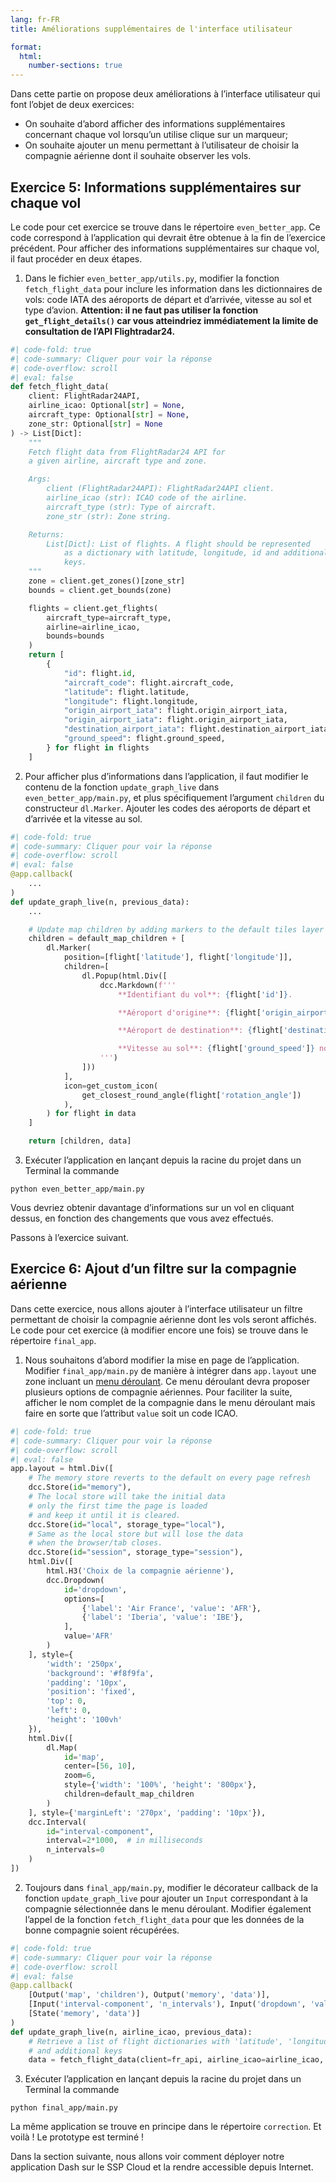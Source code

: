 ```yaml
---
lang: fr-FR
title: Améliorations supplémentaires de l'interface utilisateur

format:
  html:
    number-sections: true
---
```


Dans cette partie on propose deux améliorations à l'interface utilisateur qui font l'objet de deux exercices:

- On souhaite d'abord afficher des informations supplémentaires concernant chaque vol lorsqu'un utilise clique sur un marqueur;
- On souhaite ajouter un menu permettant à l'utilisateur de choisir la compagnie aérienne dont il souhaite observer les vols.

::: {.callout-tip collapse="false" icon=false}
## `<i class="bi bi-book"></i>`{=html} Exercice 5: Informations supplémentaires sur chaque vol

Le code pour cet exercice se trouve dans le répertoire `even_better_app`. Ce code correspond à l'application qui devrait être obtenue à la fin de l'exercice précédent. Pour afficher des informations supplémentaires sur chaque vol, il faut procéder en deux étapes.

1. Dans le fichier `even_better_app/utils.py`, modifier la fonction `fetch_flight_data` pour inclure les information dans les dictionnaires de vols: code IATA des aéroports de départ et d'arrivée, vitesse au sol et type d'avion. __Attention: il ne faut pas utiliser la fonction `get_flight_details()` car vous atteindriez immédiatement la limite de consultation de l'API Flightradar24.__

```python
#| code-fold: true
#| code-summary: Cliquer pour voir la réponse
#| code-overflow: scroll
#| eval: false
def fetch_flight_data(
    client: FlightRadar24API,
    airline_icao: Optional[str] = None,
    aircraft_type: Optional[str] = None,
    zone_str: Optional[str] = None
) -> List[Dict]:
    """
    Fetch flight data from FlightRadar24 API for
    a given airline, aircraft type and zone.

    Args:
        client (FlightRadar24API): FlightRadar24API client.
        airline_icao (str): ICAO code of the airline.
        aircraft_type (str): Type of aircraft.
        zone_str (str): Zone string.

    Returns:
        List[Dict]: List of flights. A flight should be represented
            as a dictionary with latitude, longitude, id and additional
            keys.
    """
    zone = client.get_zones()[zone_str]
    bounds = client.get_bounds(zone)

    flights = client.get_flights(
        aircraft_type=aircraft_type,
        airline=airline_icao,
        bounds=bounds
    )
    return [
        {
            "id": flight.id,
            "aircraft_code": flight.aircraft_code,
            "latitude": flight.latitude,
            "longitude": flight.longitude,
            "origin_airport_iata": flight.origin_airport_iata,
            "origin_airport_iata": flight.origin_airport_iata,
            "destination_airport_iata": flight.destination_airport_iata,
            "ground_speed": flight.ground_speed,
        } for flight in flights
    ]
```

2. Pour afficher plus d'informations dans l'application, il faut modifier le contenu de la fonction `update_graph_live` dans `even_better_app/main.py`, et plus spécifiquement l'argument `children` du constructeur `dl.Marker`. Ajouter les codes des aéroports de départ et d'arrivée et la vitesse au sol.

```python
#| code-fold: true
#| code-summary: Cliquer pour voir la réponse
#| code-overflow: scroll
#| eval: false
@app.callback(
    ...
)
def update_graph_live(n, previous_data):
    ...

    # Update map children by adding markers to the default tiles layer
    children = default_map_children + [
        dl.Marker(
            position=[flight['latitude'], flight['longitude']],
            children=[
                dl.Popup(html.Div([
                    dcc.Markdown(f'''
                        **Identifiant du vol**: {flight['id']}.

                        **Aéroport d'origine**: {flight['origin_airport_iata']}.

                        **Aéroport de destination**: {flight['destination_airport_iata']}.

                        **Vitesse au sol**: {flight['ground_speed']} noeuds.
                    ''')
                ]))
            ],
            icon=get_custom_icon(
                get_closest_round_angle(flight['rotation_angle'])
            ),
        ) for flight in data
    ]

    return [children, data]
```

3. Exécuter l'application en lançant depuis la racine du projet dans un Terminal la commande
```
python even_better_app/main.py
```

Vous devriez obtenir davantage d'informations sur un vol en cliquant dessus, en fonction des changements que vous avez effectués.

:::

Passons à l'exercice suivant.

::: {.callout-tip collapse="false" icon=false}
## `<i class="bi bi-book"></i>`{=html} Exercice 6: Ajout d'un filtre sur la compagnie aérienne

Dans cette exercice, nous allons ajouter à l'interface utilisateur un filtre permettant de choisir la compagnie aérienne dont les vols seront affichés. Le code pour cet exercice (à modifier encore une fois) se trouve dans le répertoire `final_app`.

1. Nous souhaitons d'abord modifier la mise en page de l'application. Modifier `final_app/main.py` de manière à intégrer dans `app.layout` une zone incluant un [menu déroulant](https://dash.plotly.com/dash-core-components/dropdown). Ce menu déroulant devra proposer plusieurs options de compagnie aériennes. Pour faciliter la suite, afficher le nom complet de la compagnie dans le menu déroulant mais faire en sorte que l'attribut `value` soit un code ICAO.

```python
#| code-fold: true
#| code-summary: Cliquer pour voir la réponse
#| code-overflow: scroll
#| eval: false
app.layout = html.Div([
    # The memory store reverts to the default on every page refresh
    dcc.Store(id="memory"),
    # The local store will take the initial data
    # only the first time the page is loaded
    # and keep it until it is cleared.
    dcc.Store(id="local", storage_type="local"),
    # Same as the local store but will lose the data
    # when the browser/tab closes.
    dcc.Store(id="session", storage_type="session"),
    html.Div([
        html.H3('Choix de la compagnie aérienne'),
        dcc.Dropdown(
            id='dropdown',
            options=[
                {'label': 'Air France', 'value': 'AFR'},
                {'label': 'Iberia', 'value': 'IBE'},
            ],
            value='AFR'
        )
    ], style={
        'width': '250px',
        'background': '#f8f9fa',
        'padding': '10px',
        'position': 'fixed',
        'top': 0,
        'left': 0,
        'height': '100vh'
    }),
    html.Div([
        dl.Map(
            id='map',
            center=[56, 10],
            zoom=6,
            style={'width': '100%', 'height': '800px'},
            children=default_map_children
        )
    ], style={'marginLeft': '270px', 'padding': '10px'}),
    dcc.Interval(
        id="interval-component",
        interval=2*1000,  # in milliseconds
        n_intervals=0
    )
])
```

2. Toujours dans `final_app/main.py`, modifier le décorateur callback de la fonction `update_graph_live` pour ajouter un `Input` correspondant à la compagnie sélectionnée dans le menu déroulant. Modifier également l'appel de la fonction `fetch_flight_data` pour que les données de la bonne compagnie soient récupérées.

```python
#| code-fold: true
#| code-summary: Cliquer pour voir la réponse
#| code-overflow: scroll
#| eval: false
@app.callback(
    [Output('map', 'children'), Output('memory', 'data')],
    [Input('interval-component', 'n_intervals'), Input('dropdown', 'value')],
    [State('memory', 'data')]
)
def update_graph_live(n, airline_icao, previous_data):
    # Retrieve a list of flight dictionaries with 'latitude', 'longitude', 'id'
    # and additional keys
    data = fetch_flight_data(client=fr_api, airline_icao=airline_icao, zone_str="europe")
```

3. Exécuter l'application en lançant depuis la racine du projet dans un Terminal la commande
```
python final_app/main.py
```

La même application se trouve en principe dans le répertoire `correction`. Et voilà ! Le prototype est terminé ! 

:::

Dans la section suivante, nous allons voir comment déployer notre application Dash sur le SSP Cloud et la rendre accessible depuis Internet.

